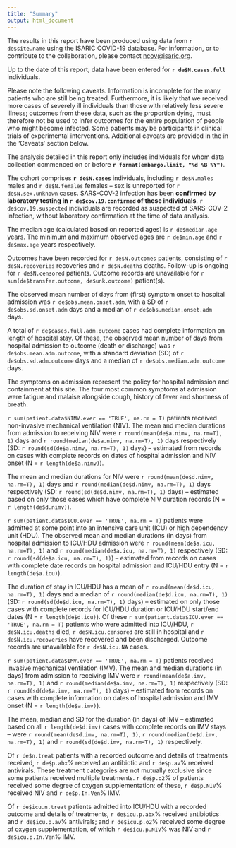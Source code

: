 ```yaml
---
title: "Summary"
output: html_document
---
```


The results in this report have been produced using data from `r de$site.name` using the ISARIC COVID-19 database. For information, or to contribute to the collaboration, please contact [ncov@isaric.org](ncov@isaric.org).

Up to the date of this report, data have been entered for **`r de$N.cases.full`** individuals.

Please note the following caveats. Information is incomplete for the many patients who are still being treated. Furthermore, it is likely that we received more cases of severely ill individuals than those with relatively less severe illness; outcomes from these data, such as the proportion dying, must therefore not be used to infer outcomes for the entire population of people who might become infected. Some patients may be participants in clinical trials of experimental interventions. Additional caveats are provided in the in the ‘Caveats’ section below. 

The analysis detailed in this report only includes individuals for whom data collection commenced on or before **`r format(embargo.limit, "%d %B %Y")`**. 


<!-- We have applied a `r de$embargo.length`-day rule to focus analysis on individuals who are more likely to have a recorded outcome. By excluding patients enrolled during the last `r de$embargo.length` days, we aim to reduce the number of incomplete data records and thus improve the generalisability of the results and the accuracy of the outcomes. However, this limits our analysis to this restricted cohort despite the much larger volumes of data held in the database.   -->

The cohort comprises **`r de$N.cases`** individuals, including `r de$N.males` males and `r de$N.females` females -- sex is unreported for `r de$N.sex.unknown` cases. SARS-COV-2 infection has been **confirmed by laboratory testing in `r de$cov.19.confirmed` of these individuals**. `r de$cov.19.suspected` individuals are recorded as suspected of SARS-COV-2 infection, without laboratory confirmation at the time of data analysis. 

The median age (calculated based on reported ages) is `r de$median.age` years. The minimum and maximum observed ages are `r de$min.age`  and `r de$max.age` years respectively. 

Outcomes have been recorded for `r de$N.outcomes` patients, consisting of `r de$N.recoveries` recoveries and `r de$N.deaths` deaths. Follow-up is ongoing for `r de$N.censored` patients. Outcome records are unavailable for `r sum(de$transfer.outcome, de$unk.outcome)` patient(s).

<!-- Using only completed outcomes, the case fatality ratio (CFR) was estimated as `r de$hfr*100`% (95% CI: `r de$hfr.lower*100`%, `r de$hfr.upper*100`%). When cases with unobserved outcomes are taken into consideration, the CFR estimate is  `r de$cfr*100`% (95% CI: `r de$cfr.lower*100`%, `r de$cfr.upper*100`%). It must be noted that these CFR estimates should not be considered as final, as they are subject to change as more outcomes are observed. -->


The observed mean number of days from (first) symptom onset to hospital admission was `r de$obs.mean.onset.adm`, with a SD of `r de$obs.sd.onset.adm` days and a median of `r de$obs.median.onset.adm` days. 

A total of `r de$cases.full.adm.outcome` cases had complete information on length of hospital stay. Of these, the observed mean number of days from hospital admission to outcome (death or discharge) was `r de$obs.mean.adm.outcome`, with a standard deviation (SD) of `r  de$obs.sd.adm.outcome` days and a median of `r de$obs.median.adm.outcome` days. 

The symptoms on admission represent the policy for hospital admission and containment at this site. The four most common symptoms at admission were fatigue and malaise alongside cough, history of fever and shortness of breath.

`r sum(patient.data$NIMV.ever == 'TRUE', na.rm = T)` patients received non-invasive mechanical ventilation (NIV). The mean and median durations from admission to receiving NIV were `r round(mean(de$a.nimv, na.rm=T), 1)` days  and  `r round(median(de$a.nimv, na.rm=T), 1)` days respectively (SD: `r round(sd(de$a.nimv, na.rm=T), 1)` days) -- estimated from  records on cases with complete records on dates of hospital admission and NIV onset (N = `r length(de$a.nimv)`).


The mean and median durations for NIV were `r round(mean(de$d.nimv, na.rm=T), 1)` days and `r round(median(de$d.nimv, na.rm=T), 1)` days respectively (SD: `r round(sd(de$d.nimv, na.rm=T), 1)` days) -- estimated based on only those cases which have complete NIV duration records (N = `r length(de$d.nimv)`).


`r sum(patient.data$ICU.ever == 'TRUE', na.rm = T)` patients were admitted at some point into an intensive care unit (ICU) or high dependency unit (HDU). The observed mean and median durations (in days) from hospital admission to ICU/HDU admission were `r round(mean(de$a.icu, na.rm=T), 1)` and `r round(median(de$a.icu, na.rm=T), 1)` respectively (SD: `r round(sd(de$a.icu, na.rm=T), 1)`) -- estimated from  records on cases with complete date records on hospital admission and ICU/HDU entry (N = `r length(de$a.icu)`).


The duration of stay in ICU/HDU has a mean of `r round(mean(de$d.icu, na.rm=T), 1)` days and a median of `r round(median(de$d.icu, na.rm=T), 1)` (SD: `r round(sd(de$d.icu, na.rm=T), 1)` days) -- estimated on only those cases with complete records for ICU/HDU duration or ICU/HDU start/end dates (N = `r length(de$d.icu)`). Of these `r sum(patient.data$ICU.ever == 'TRUE', na.rm = T)` patients who were admitted into ICU/HDU, `r de$N.icu.deaths` died, `r de$N.icu.censored` are still in hospital and `r de$N.icu.recoveries` have recovered and been discharged. Outcome records are unavailable for `r de$N.icu.NA` cases.

`r sum(patient.data$IMV.ever == 'TRUE', na.rm = T)` patients received invasive mechanical ventilation (IMV). The mean and median durations (in days) from admission to receiving IMV were `r round(mean(de$a.imv, na.rm=T), 1)` and `r round(median(de$a.imv, na.rm=T), 1)` respectively (SD: `r round(sd(de$a.imv, na.rm=T), 1)` days) -- estimated from records on cases with complete information on dates of hospital admission and IMV onset (N = `r length(de$a.imv)`).

The mean, median and SD for the duration (in days) of IMV -- estimated based on all `r length(de$d.imv)` cases with complete records on IMV stays -- were `r round(mean(de$d.imv, na.rm=T), 1)`, `r round(median(de$d.imv, na.rm=T), 1)` and `r round(sd(de$d.imv, na.rm=T), 1)` respectively.

Of `r de$n.treat` patients with a recorded outcome and details of treatments received, `r de$p.abx`% received an antibiotic and `r de$p.av`% received antivirals. These treatment categories are not mutually exclusive since some patients received multiple treatments. `r de$p.o2`% of patients received some degree of oxygen supplementation: of these, `r de$p.NIV`% received NIV and `r de$p.In.Ven`% IMV.

Of `r de$icu.n.treat` patients admitted into ICU/HDU with a recorded outcome and  details of treatments, `r de$icu.p.abx`% received antibiotics and `r de$icu.p.av`% antivirals; and `r de$icu.p.o2`% received some degree of oxygen supplementation, of which `r de$icu.p.NIV`% was NIV and `r de$icu.p.In.Ven`% IMV.

